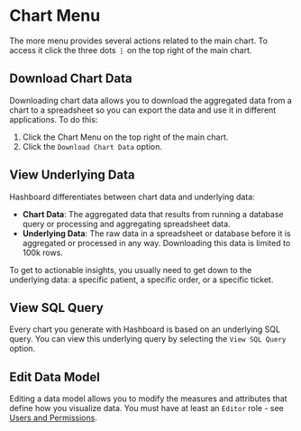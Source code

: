 # Chart Menu

The more menu provides several actions related to the main chart. To access it click the three dots **`⋮`** on the top right of the main chart.

## Download Chart Data

Downloading chart data allows you to download the aggregated data from a chart to a spreadsheet so you can export the data and use it in different applications. To do this:

1. Click the Chart Menu on the top right of the main chart.
2. Click the `Download Chart Data` option.

## View Underlying Data

Hashboard differentiates between chart data and underlying data:

- **Chart Data**: The aggregated data that results from running a database query or processing and aggregating spreadsheet data.
- **Underlying Data**: The raw data in a spreadsheet or database before it is aggregated or processed in any way. Downloading this data is limited to 100k rows.

To get to actionable insights, you usually need to get down to the underlying data: a specific patient, a specific order, or a specific ticket.

## View SQL Query

Every chart you generate with Hashboard is based on an underlying SQL query. You can view this underlying query by selecting the `View SQL Query` option.

## Edit Data Model

Editing a data model allows you to modify the measures and attributes that define how you visualize data. You must have at least an `Editor` role - see [Users and Permissions](/docs/project-management/users-and-permissions).
